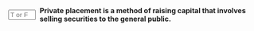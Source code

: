 ::: {.question-block}

<form onsubmit="event.preventDefault(); checkAnswerBox('module6_tf_q003','F')" style="display: flex; align-items: center; gap: 8px;">
<input type="text" id="module6_tf_q003" name="module6_tf_q003" maxlength="1" placeholder="T or F" style="width: 55px;" data-correct-answer="F" /> 
<label for="module6_tf_q003"><strong>Private placement is a method of raising capital that involves selling securities to the general public.</strong></label>
</form>

<div id="feedback-module6_tf_q003" class="feedback" data-status="" style="display:none;">
This is FALSE. Private placement involves selling securities to a select group of investors, not the general public.
</div>

:::
